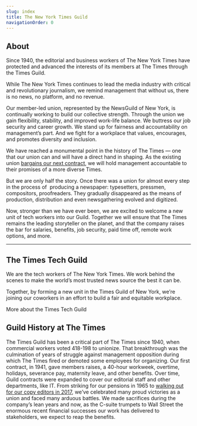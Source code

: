 ```yaml
---
slug: index
title: The New York Times Guild
navigationOrder: 0
---
```

## About

Since 1940, the editorial and business workers of The New York Times have protected and advanced the interests of its members at The Times through the Times Guild.

While The New York Times continues to lead the media industry with critical and revolutionary journalism, we remind management that without us, there is no news, no platform, and no revenue.

Our member-led union, represented by the NewsGuild of New York, is continually working to build our collective strength. Through the union we gain flexibility, stability, and improved work-life balance. We buttress our job security and career growth. We stand up for fairness and accountability on management’s part. And we fight for a workplace that values, encourages, and promotes diversity and inclusion.

We have reached a monumental point in the history of The Times — one that our union can and will have a direct hand in shaping. As the existing union [bargains our next contract](/contract-campaign), we will hold management accountable to their promises of a more diverse Times.

But we are only half the story. Once there was a union for almost every step in the process of  producing a newspaper: typesetters, pressmen, compositors, proofreaders. They gradually disappeared as the means of production, distribution and even newsgathering evolved and digitized.

Now, stronger than we have ever been, we are excited to welcome a new unit of tech workers into our Guild. Together we will ensure that The Times remains the leading storyteller on the planet, and that the company raises the bar for salaries, benefits, job security, paid time off, remote work options, and more.

- - -

## The Times Tech Guild

We are the tech workers of The New York Times. We work behind the scenes to make the world’s most trusted news source the best it can be.

Together, by forming a new unit in the Times Guild of New York, we’re joining our coworkers in an effort to build a fair and equitable workplace.

<CallToAction to="/tech-union">More about the Times Tech Guild</CallToAction>

<FullBleedImage alt="New York Times employees striking with signs outside The New York Times building" src="/images/screen-shot-2021-02-16-at-6.41-2.png" />

## Guild History at The Times

The Times Guild has been a critical part of The Times since 1940, when commercial workers voted 418-198 to unionize. That breakthrough was the culmination of years of struggle against management opposition during which The Times fired or demoted some employees for organizing. Our first contract, in 1941, gave members raises, a 40-hour workweek, overtime, holidays, severance pay, maternity leave, and other benefits. Over time, Guild contracts were expanded to cover our editorial staff and other departments, like IT. From striking for our pensions in 1965 to [walking out for our copy editors in 2017](https://www.huffpost.com/entry/new-york-times-copy-desk-walkout_n_595527bce4b02734df30a8eb), we’ve celebrated many proud victories as a union and faced many arduous battles. We made sacrifices during the company’s lean years and now, as the C-suite trumpets to Wall Street the enormous recent financial successes our work has delivered to stakeholders, we expect to reap the benefits.

<FullBleedImage alt="Three images of workplace actions by Guild members" src="/images/Frame_37-3.png" />

<RecentPapers />